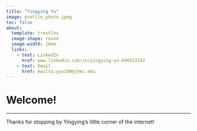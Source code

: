 ```yaml
---
title: "Yingying Yu"
image: profile_photo.jpeg
toc: false
about: 
  template: trestles
  image-shape: round
  image-width: 20em
  links: 
    - text: LinkedIn
      href: www.linkedin.com/in/yingying-yu-690322242
    - text: Email
      href: mailto:yyu109@jhmi.edu
---
```


# Welcome!

------------------------------------------------------------------------

Thanks for stopping by Yingying's little corner of the internet!
